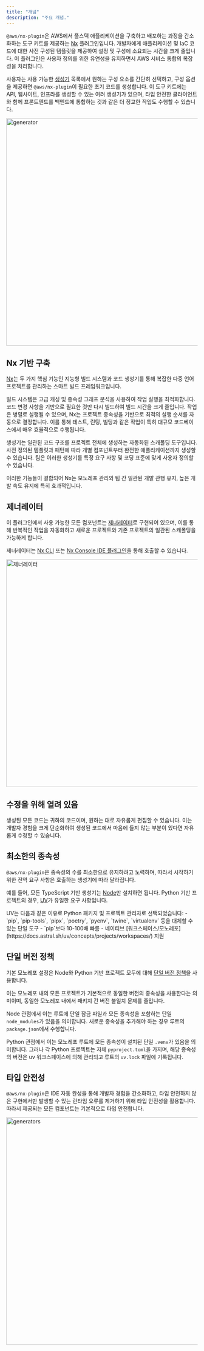 ```yaml
---
title: "개념"
description: "주요 개념."
---
```



`@aws/nx-plugin`은 AWS에서 풀스택 애플리케이션을 구축하고 배포하는 과정을 간소화하는 도구 키트를 제공하는 [Nx](https://nx.dev/) 플러그인입니다. 개발자에게 애플리케이션 및 IaC 코드에 대한 사전 구성된 템플릿을 제공하여 설정 및 구성에 소요되는 시간을 크게 줄입니다. 이 플러그인은 사용자 정의를 위한 유연성을 유지하면서 AWS 서비스 통합의 복잡성을 처리합니다.

사용자는 사용 가능한 [생성기](#generators) 목록에서 원하는 구성 요소를 간단히 선택하고, 구성 옵션을 제공하면 `@aws/nx-plugin`이 필요한 초기 코드를 생성합니다. 이 도구 키트에는 API, 웹사이트, 인프라를 생성할 수 있는 여러 생성기가 있으며, 타입 안전한 클라이언트와 함께 프론트엔드를 백엔드에 통합하는 것과 같은 더 정교한 작업도 수행할 수 있습니다.

<Image src={websiteGeneratorGif} alt="generator" width="800" height="600" />

## Nx 기반 구축

[Nx](https://nx.dev)는 두 가지 핵심 기능인 지능형 빌드 시스템과 코드 생성기를 통해 복잡한 다중 언어 프로젝트를 관리하는 스마트 빌드 프레임워크입니다.

빌드 시스템은 고급 캐싱 및 종속성 그래프 분석을 사용하여 작업 실행을 최적화합니다. 코드 변경 사항을 기반으로 필요한 것만 다시 빌드하여 빌드 시간을 크게 줄입니다. 작업은 병렬로 실행될 수 있으며, Nx는 프로젝트 종속성을 기반으로 최적의 실행 순서를 자동으로 결정합니다. 이를 통해 테스트, 린팅, 빌딩과 같은 작업이 특히 대규모 코드베이스에서 매우 효율적으로 수행됩니다.

생성기는 일관된 코드 구조를 프로젝트 전체에 생성하는 자동화된 스캐폴딩 도구입니다. 사전 정의된 템플릿과 패턴에 따라 개별 컴포넌트부터 완전한 애플리케이션까지 생성할 수 있습니다. 팀은 이러한 생성기를 특정 요구 사항 및 코딩 표준에 맞게 사용자 정의할 수 있습니다.

이러한 기능들이 결합되어 Nx는 모노레포 관리와 팀 간 일관된 개발 관행 유지, 높은 개발 속도 유지에 특히 효과적입니다.

## 제너레이터

이 플러그인에서 사용 가능한 모든 컴포넌트는 [제너레이터](https://nx.dev/features/generate-code)로 구현되어 있으며, 이를 통해 반복적인 작업을 자동화하고 새로운 프로젝트와 기존 프로젝트의 일관된 스캐폴딩을 가능하게 합니다.

제너레이터는 [Nx CLI](https://nx.dev/features/generate-code#invoke-generators) 또는 [Nx Console IDE 플러그인](https://nx.dev/getting-started/editor-setup)을 통해 호출할 수 있습니다.

<Image src={generatorsJpg} alt="제너레이터" width="800" height="600" />

## 수정을 위해 열려 있음

생성된 모든 코드는 귀하의 코드이며, 원하는 대로 자유롭게 편집할 수 있습니다. 이는 개발자 경험을 크게 단순화하여 생성된 코드에서 마음에 들지 않는 부분이 있다면 자유롭게 수정할 수 있습니다.

## 최소한의 종속성

`@aws/nx-plugin`은 종속성의 수를 최소한으로 유지하려고 노력하며, 따라서 시작하기 위한 전역 요구 사항은 호출하는 생성기에 따라 달라집니다.

예를 들어, 모든 TypeScript 기반 생성기는 [Node](https://nodejs.org/en/download)만 설치하면 됩니다. Python 기반 프로젝트의 경우, [UV](https://docs.astral.sh/uv/)가 유일한 요구 사항입니다.

<Aside>
  UV는 다음과 같은 이유로 Python 패키지 및 프로젝트 관리자로 선택되었습니다:
  - `pip`, `pip-tools`, `pipx`, `poetry`, `pyenv`, `twine`, `virtualenv` 등을 대체할 수 있는 단일 도구
  - `pip`보다 10-100배 빠름
  - 네이티브 [워크스페이스/모노레포](https://docs.astral.sh/uv/concepts/projects/workspaces/) 지원
</Aside>

## 단일 버전 정책

기본 모노레포 설정은 Node와 Python 기반 프로젝트 모두에 대해 [단일 버전 정책](https://nx.dev/concepts/decisions/dependency-management#single-version-policy)을 사용합니다.

이는 모노레포 내의 모든 프로젝트가 기본적으로 동일한 버전의 종속성을 사용한다는 의미이며, 동일한 모노레포 내에서 패키지 간 버전 불일치 문제를 줄입니다.

Node 관점에서 이는 루트에 단일 잠금 파일과 모든 종속성을 포함하는 단일 `node_modules`가 있음을 의미합니다. 새로운 종속성을 추가해야 하는 경우 루트의 `package.json`에서 수행합니다.

Python 관점에서 이는 모노레포 루트에 모든 종속성이 설치된 단일 `.venv`가 있음을 의미합니다. 그러나 각 Python 프로젝트는 자체 `pyproject.toml`을 가지며, 해당 종속성의 버전은 uv 워크스페이스에 의해 관리되고 루트의 `uv.lock` 파일에 기록됩니다.

## 타입 안전성

`@aws/nx-plugin`은 IDE 자동 완성을 통해 개발자 경험을 간소화하고, 타입 안전하지 않은 구현에서만 발생할 수 있는 런타임 오류를 제거하기 위해 타입 안전성을 활용합니다. 따라서 제공되는 모든 컴포넌트는 기본적으로 타입 안전합니다.

<Image src={typeSafetyGif} alt="generators" width="800" height="600" />